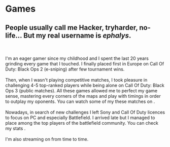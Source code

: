 
# Games

## People usually call me Hacker, tryharder, no-life… But my real username is *ephalys*.
\
\
I'm an eager gamer since my childhood and I spent the last 20
years grinding every game that I touched. I finally placed
first in Europe on Call Of Duty: Black Ops 2 (e-sniping)
after few tournament wins.
\
\
Then, when I wasn't playing competitive matches, I took
pleasure in challenging 4-5 top-ranked players while being
alone on Call Of Duty: Black Ops 3 (public matches).
All these games allowed me to perfect my game sense, mastering
every corners of the maps and play with timings in order to
outplay my oponents. You can watch some of my these matches
on <ExternalLink link="youtube.com/ephalys" text="Youtube" />.
\
\
Nowadays, in search of new challenges I left Sony and Call Of Duty
licences to focus on PC and especially Battlefield. I arrived late 
but I managed to place among the top players of the battlefield
community. You can check my stats
<ExternalLink link="https://battlefieldtracker.com/bfv/profile/origin/ephalys/overview" text="Here"/>.
\
\
I'm also streaming on <ExternalLink link="twitch.tv/ephalys" text="Twitch" /> from time to time.

